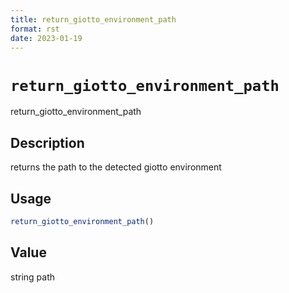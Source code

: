 ```yaml
--- 
title: return_giotto_environment_path 
format: rst 
date: 2023-01-19 
--- 
```

# `return_giotto_environment_path`

return_giotto_environment_path


## Description

returns the path to the detected giotto environment


## Usage

```r
return_giotto_environment_path()
```


## Value

string path


